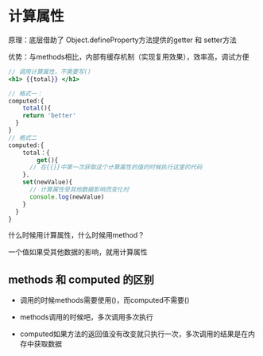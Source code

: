 # 计算属性

原理：底层借助了 Object.defineProperty方法提供的getter 和 setter方法

优势：与methods相比，内部有缓存机制（实现复用效果），效率高，调试方便



```jsx
// 调用计算属性，不需要写()
<h1> {{total}} </h1>

// 格式一：
computed:{
	total(){
    return 'better'
  }
}
// 格式二
computed:{
	total：{
		get(){
      // 在{{}}中第一次获取这个计算属性的值的时候执行这里的代码
    },
    set(newValue){
      // 计算属性受其他数据影响而变化时
      console.log(newValue)
    }
  }
}
```



什么时候用计算属性，什么时候用method？

一个值如果受其他数据的影响，就用计算属性

## methods 和 computed 的区别

- 调用的时候methods需要使用()，而computed不需要()

- methods调用的时候吧，多次调用多次执行
- computed如果方法的返回值没有改变就只执行一次，多次调用的结果是在内存中获取数据



